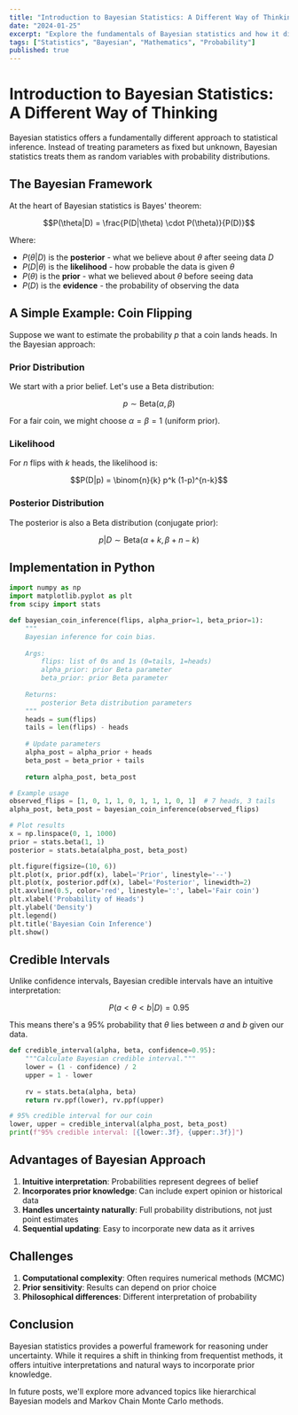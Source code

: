 ```yaml
---
title: "Introduction to Bayesian Statistics: A Different Way of Thinking"
date: "2024-01-25"
excerpt: "Explore the fundamentals of Bayesian statistics and how it differs from frequentist approaches. Learn to think probabilistically about uncertainty and evidence."
tags: ["Statistics", "Bayesian", "Mathematics", "Probability"]
published: true
---
```


# Introduction to Bayesian Statistics: A Different Way of Thinking

Bayesian statistics offers a fundamentally different approach to statistical inference. Instead of treating parameters as fixed but unknown, Bayesian statistics treats them as random variables with probability distributions.

## The Bayesian Framework

At the heart of Bayesian statistics is Bayes' theorem:

$$P(\theta|D) = \frac{P(D|\theta) \cdot P(\theta)}{P(D)}$$

Where:
- $P(\theta|D)$ is the **posterior** - what we believe about $\theta$ after seeing data $D$
- $P(D|\theta)$ is the **likelihood** - how probable the data is given $\theta$
- $P(\theta)$ is the **prior** - what we believed about $\theta$ before seeing data
- $P(D)$ is the **evidence** - the probability of observing the data

## A Simple Example: Coin Flipping

Suppose we want to estimate the probability $p$ that a coin lands heads. In the Bayesian approach:

### Prior Distribution
We start with a prior belief. Let's use a Beta distribution:

$$p \sim \text{Beta}(\alpha, \beta)$$

For a fair coin, we might choose $\alpha = \beta = 1$ (uniform prior).

### Likelihood
For $n$ flips with $k$ heads, the likelihood is:

$$P(D|p) = \binom{n}{k} p^k (1-p)^{n-k}$$

### Posterior Distribution
The posterior is also a Beta distribution (conjugate prior):

$$p|D \sim \text{Beta}(\alpha + k, \beta + n - k)$$

## Implementation in Python

```python
import numpy as np
import matplotlib.pyplot as plt
from scipy import stats

def bayesian_coin_inference(flips, alpha_prior=1, beta_prior=1):
    """
    Bayesian inference for coin bias.
    
    Args:
        flips: list of 0s and 1s (0=tails, 1=heads)
        alpha_prior: prior Beta parameter
        beta_prior: prior Beta parameter
    
    Returns:
        posterior Beta distribution parameters
    """
    heads = sum(flips)
    tails = len(flips) - heads
    
    # Update parameters
    alpha_post = alpha_prior + heads
    beta_post = beta_prior + tails
    
    return alpha_post, beta_post

# Example usage
observed_flips = [1, 0, 1, 1, 0, 1, 1, 1, 0, 1]  # 7 heads, 3 tails
alpha_post, beta_post = bayesian_coin_inference(observed_flips)

# Plot results
x = np.linspace(0, 1, 1000)
prior = stats.beta(1, 1)
posterior = stats.beta(alpha_post, beta_post)

plt.figure(figsize=(10, 6))
plt.plot(x, prior.pdf(x), label='Prior', linestyle='--')
plt.plot(x, posterior.pdf(x), label='Posterior', linewidth=2)
plt.axvline(0.5, color='red', linestyle=':', label='Fair coin')
plt.xlabel('Probability of Heads')
plt.ylabel('Density')
plt.legend()
plt.title('Bayesian Coin Inference')
plt.show()
```

## Credible Intervals

Unlike confidence intervals, Bayesian credible intervals have an intuitive interpretation:

$$P(a < \theta < b | D) = 0.95$$

This means there's a 95% probability that $\theta$ lies between $a$ and $b$ given our data.

```python
def credible_interval(alpha, beta, confidence=0.95):
    """Calculate Bayesian credible interval."""
    lower = (1 - confidence) / 2
    upper = 1 - lower
    
    rv = stats.beta(alpha, beta)
    return rv.ppf(lower), rv.ppf(upper)

# 95% credible interval for our coin
lower, upper = credible_interval(alpha_post, beta_post)
print(f"95% credible interval: [{lower:.3f}, {upper:.3f}]")
```

## Advantages of Bayesian Approach

1. **Intuitive interpretation**: Probabilities represent degrees of belief
2. **Incorporates prior knowledge**: Can include expert opinion or historical data
3. **Handles uncertainty naturally**: Full probability distributions, not just point estimates
4. **Sequential updating**: Easy to incorporate new data as it arrives

## Challenges

1. **Computational complexity**: Often requires numerical methods (MCMC)
2. **Prior sensitivity**: Results can depend on prior choice
3. **Philosophical differences**: Different interpretation of probability

## Conclusion

Bayesian statistics provides a powerful framework for reasoning under uncertainty. While it requires a shift in thinking from frequentist methods, it offers intuitive interpretations and natural ways to incorporate prior knowledge.

In future posts, we'll explore more advanced topics like hierarchical Bayesian models and Markov Chain Monte Carlo methods. 